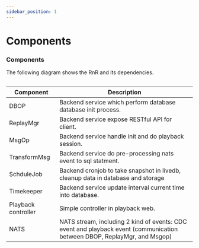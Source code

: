 ```yaml
---
sidebar_position: 1
---
```

# Components


### Components

The following diagram shows the RnR and its dependencies.


<div  class="centerize" >
    <div style={{ marginBottom: "2rem", maxWidth: "1000px" }}>
        <Image img={architecture} />
    </div>
</div>

| Component           | Description                                                                      |
| ---------------     | ---------------------------------------------------------------------------------|
| DBOP                | Backend service which perform database database init process.                    |
| ReplayMgr           | Backend service expose RESTful API for client.                                   |
| MsgOp               | Backend service handle init and do playback session.                             |  
| TransformMsg        | Backend service do pre-processing nats event to sql statment.                    |
| SchduleJob          | Backend cronjob to take snapshot in livedb, cleanup data in database and storage |
| Timekeeper          | Backend service update interval current time into database.                      |
| Playback controller | Simple controller in playback web.                                               |
| NATS                | NATS stream, including 2 kind of events: CDC event and playback event (communication between DBOP, ReplayMgr, and Msgop) |
